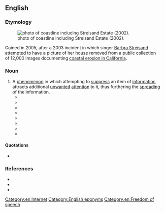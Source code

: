 ==English==
{{wikipedia}}
{{wikisource|Streisand v. Adelman, assessment by United States House Committee on the Judiciary}}
{{wikiquote|Streisand effect}}
{{wikinews|Category:Streisand effect}}
{{commons|Category:Streisand effect}}

===Etymology===
[[File:Streisand Estate.jpg|thumb|{{w|California Coastal Records Project}} photo of coastline including Streisand Estate (2002).]]

Coined in 2005, after a 2003 incident in which singer [[w:Barbra Streisand|Barbra Streisand]] attempted to have a picture of her house removed from a public collection of 12,000 images documenting [[w:California Coastal Records Project|coastal erosion in California]].

===Noun===
{{en-noun|-|sg=Streisand [[effect]]}}

# A [[phenomenon]] in which attempting to [[suppress]] an item of [[information]] attracts additional [[unwanted]] [[attention]] to it, thus furthering the [[spreading]] of the information.
#*{{quote-news|url=http://www.techdirt.com/articles/20050105/0132239.shtml|accessdate=October 29, 2012|date=January 5, 2005|title=Since When Is It Illegal To Just Mention A Trademark Online?|author=Mike Masnick|work=techdirt: Legal Issues|passage=How long is it going to take before lawyers realize that the simple act of trying to repress something they don't like online is likely to make it so that something that most people would never, ever see (like a photo of a urinal in some random beach resort) is now seen by many more people? Let's call it the '''Streisand Effect'''.}}
#*{{quote-book
|year=2008
|author=Charlene Li, Josh Bernoff
|title=Groundswell: Winning in a World Transformed by Social Technologies |publisher=Harvard Business School Press
|chapter=
|url=
|isbn=1422125009
|page=5
|passage=Mike Masnick, a blogger for Techdirt, coined the term '''''Streisand effect''''' for events where attempts to remove content from the Internet cause it to spread broadly instead.}}
#*{{quote-book
|year=2009
|author=John W. Dozier, Sue Scheff
|title=Google Bomb: The Untold Story of the $11.3M Verdict That Changed the Way We Use the Internet 
|chapter=
|url=
|isbn=0757314155|publisher=HCI
|page=40
|passage=No matter how effective your rebuttal may seem to be to you, a response will "bump" the problem into greater prominence and relevance in the search engine results, which then turns your headache into a migraine. This is doubly dangerous since "bumping" the negative information potentially introduces the "'''Streisand Effect'''" into the equation, which is something to avoid if at all possible. It is commonly defined as a phenomenon in which an attempt to censor or remove a piece of information on the web backfires, causing greater publicity.}}
#*{{quote-book
|year=2009
|author=William F. Eadie
|title=21st Century Communication: A Reference Handbook|publisher=Sage Publications, Inc 
|chapter=
|url=
|isbn=1412950309
|page=163
|passage=A phenomenon dubbed the '''''Streisand Effect''''' has already sparked attention. Similar to the scarcity principle, when demands are made to remove videos or documents on the Web, hits for those materials increase dramatically. It seems a "forbidden fruit" is all the more attractive.}}
#*{{quote-book
|year=2009
|author=Kyle Lacy
|title=Twitter Marketing For Dummies |publisher=For Dummies
|chapter=
|url=
|isbn=0470561726
|page=215
|passage=Say you discover that people aren't just talking about you, they're bashing you. Should you step in and try to stop them? Again, the answer is absolutely no! Leave them alone &ndash; you'll only make the problems worse and create a '''Streisand Effect''' if you try to hush them up.}}
#*{{quote-news   |  | author =Jim Emerson  | title =Teaching the controversy  | work =Scanners  | publisher =[[w:Chicago Sun-Times|Chicago Sun-Times]]  | date = September 11, 2009  | url =http://blogs.suntimes.com/scanners/2009/09/when_did_you_stop_raping_and_k.html  | accessdate = 2009-10-16 |passage=At the bottom of the homepage is this [disclaimer] ... But that hasn't stopped Beck's lawyers from trying to shut down the site -- resulting in more blowback and another manifestation of the dreaded '''Streisand Effect'''!}}
#*{{quote-news|url=http://www.businessweek.com/magazine/content/11_21/b4229035889849.htm|accessdate=October 29, 2012|work={{w|BusinessWeek}}|title=Technology - Sony: The Company That Kicked the Hornet's Nest|author=Ashlee Vance and Michael Riley |date=May 12, 2011|publisher=Bloomberg L.P.|passage=There's an Internet phenomenon called the '''Streisand Effect'''. It happens when a person or company tries to suppress a piece of information and, in so doing, unintentionally popularizes it.}}
#*{{quote-book|page=144|title=Digital Media Law|author=Ashley Packard|isbn=1118336860|publisher=Wiley Blackwell|year=2012|passage=The phenomenon is known as the '''Streisand Effect'''. The term refers to the likelihood that efforts to censor information will draw greater attention to it.}}

====Quotations====
* {{seemoreCites}}

===References===
*{{cite news|url=http://www.bbc.co.uk/news/uk-18458567|work=BBC News|title=The Streisand Effect: When censorship backfires|date=June 15, 2012|accessdate=October 29, 2012|publisher=BBC|author=Mario Cacciottolo}}
*{{cite news|url=http://www.techdirt.com/articles/20050105/0132239.shtml|accessdate=October 29, 2012|date=January 5, 2005|title=Since When Is It Illegal To Just Mention A Trademark Online?|author=Mike Masnick|work=techdirt: Legal Issues}}
*{{cite news|url=http://blogs.telegraph.co.uk/technology/miloyiannopoulos/8248311/What_is_The_Streisand_Effect/|work=The Daily Telegraph|title=What is 'The Streisand Effect'?|author=Milo Yiannopoulos|date=January 31, 2009|accessdate=October 29, 2012|publisher=Telegraph Media Group Limited}}

[[Category:en:Internet]]
[[Category:English eponyms]]
[[Category:en:Freedom of speech]]